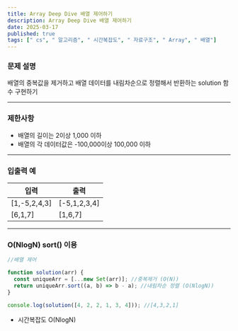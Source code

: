 ```yaml
---
title: Array Deep Dive 배열 제어하기
description: Array Deep Dive 배열 제어하기
date: 2025-03-17
published: true
tags: [" cs", " 알고리즘", " 시간복잡도", " 자료구조", " Array", " 배열"]
---
```


### 문제 설명

배열의 중복값을 제거하고 배열 데이터를 내림차순으로 정렬해서 반환하는 solution 함수 구현하기

---

### 제한사항

- 배열의 길이는 2이상 1,000 이하
- 배열의 각 데이터값은 -100,000이상 100,000 이하

---

### 입출력 예

| 입력         | 출력         |
| ------------ | ------------ |
| [1,-5,2,4,3] | [-5,1,2,3,4] |
| [6,1,7]      | [1,6,7]      |

---

### O(NlogN) sort() 이용

```jsx
//배열 제어

function solution(arr) {
  const uniqueArr = [...new Set(arr)]; //중복제거 (O(N))
  return uniqueArr.sort((a, b) => b - a); //내림차순 정렬 (O(NlogN))
}

console.log(solution([4, 2, 2, 1, 3, 4])); //[4,3,2,1]
```

- 시간복잡도 O(NlogN)
